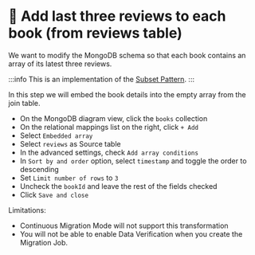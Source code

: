 
# 👐 Add last three reviews to each book (from reviews table)

We want to modify the MongoDB schema so that each book contains an array of its latest three reviews.

:::info
This is an implementation of the [Subset Pattern](https://www.mongodb.com/blog/post/building-with-patterns-the-subset-pattern).
:::

In this step we will embed the book details into the empty array from the join table. 

- On the MongoDB diagram view, click the `books` collection
- On the relational mappings list on the right, click `+ Add`
- Select `Embedded array`
- Select `reviews` as Source table
- In the advanced settings, check `Add array conditions`
- In `Sort by and order` option, select `timestamp` and toggle the order to descending
- Set `Limit number of rows` to `3`
- Uncheck the `bookId` and leave the rest of the fields checked
- Click `Save and close` 

Limitations: 
- Continuous Migration Mode will not support this transformation
- You will not be able to enable Data Verification when you create the Migration Job.

<Screenshot url="https://www.mongodb.com/products/tools/relational-migrator" src="img/150-image-002.png" alt="Screenshot of the connect modal" />

